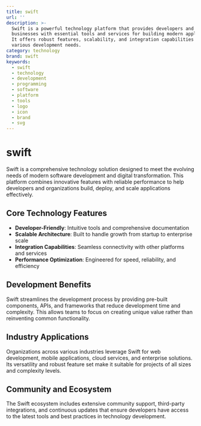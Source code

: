 ```yaml
---
title: swift
url: ''
description: >-
  Swift is a powerful technology platform that provides developers and
  businesses with essential tools and services for building modern applications.
  It offers robust features, scalability, and integration capabilities for
  various development needs.
category: technology
brand: swift
keywords:
  - swift
  - technology
  - development
  - programming
  - software
  - platform
  - tools
  - logo
  - icon
  - brand
  - svg
---
```


# swift

Swift is a comprehensive technology solution designed to meet the evolving needs of modern software development and digital transformation. This platform combines innovative features with reliable performance to help developers and organizations build, deploy, and scale applications effectively.

## Core Technology Features

- **Developer-Friendly**: Intuitive tools and comprehensive documentation
- **Scalable Architecture**: Built to handle growth from startup to enterprise scale
- **Integration Capabilities**: Seamless connectivity with other platforms and services
- **Performance Optimization**: Engineered for speed, reliability, and efficiency

## Development Benefits

Swift streamlines the development process by providing pre-built components, APIs, and frameworks that reduce development time and complexity. This allows teams to focus on creating unique value rather than reinventing common functionality.

## Industry Applications

Organizations across various industries leverage Swift for web development, mobile applications, cloud services, and enterprise solutions. Its versatility and robust feature set make it suitable for projects of all sizes and complexity levels.

## Community and Ecosystem

The Swift ecosystem includes extensive community support, third-party integrations, and continuous updates that ensure developers have access to the latest tools and best practices in technology development.
